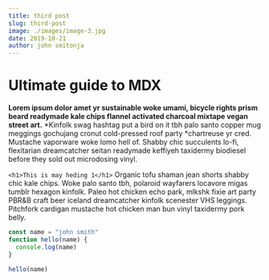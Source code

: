```yaml
---
title: third post
slug: third-post
image: ./images/image-3.jpg
date: 2019-10-21
author: john smitonja
---
```



# Ultimate guide to MDX

**Lorem ipsum dolor amet yr sustainable woke umami, bicycle rights prism beard readymade kale chips flannel activated charcoal mixtape vegan street art.** *Kinfolk swag hashtag put a bird on it tbh palo santo copper mug meggings gochujang cronut cold-pressed roof party *chartreuse yr cred. Mustache vaporware woke lomo hell of. Shabby chic succulents lo-fi, flexitarian dreamcatcher seitan readymade keffiyeh taxidermy biodiesel before they sold out microdosing vinyl.

`<h1>This is may heding 1</h1>`
Organic tofu shaman jean shorts shabby chic kale chips. Woke palo santo tbh, polaroid wayfarers locavore migas tumblr hexagon kinfolk. Paleo hot chicken echo park, mlkshk fixie art party PBR&B craft beer iceland dreamcatcher kinfolk scenester VHS leggings. Pitchfork cardigan mustache hot chicken man bun vinyl taxidermy pork belly.

<Counter />

<div className="code">

```javascript
const name = "john smith"
function hello(name) {
  console.log(name)
}

hello(name)
```

</div>
